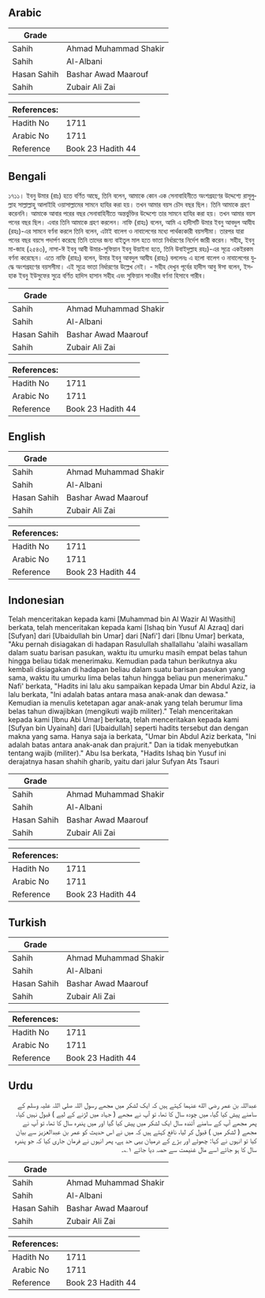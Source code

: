 ## Arabic


<div dir="rtl" lang="ar" style={{fontSize:'larger',backgroundColor:'#f8f9fa',padding:20}}>

</div>
<div style={{backgroundColor:'#f8f9fa',padding:20, marginBottom: 10}}><table> <thead> <tr> <th>Grade</th> <th></th> </tr> </thead> <tbody> <tr><td>Sahih</td><td>Ahmad Muhammad Shakir</td></tr><tr><td>Sahih</td><td>Al-Albani</td></tr><tr><td>Hasan Sahih</td><td>Bashar Awad Maarouf</td></tr><tr><td>Sahih</td><td>Zubair Ali Zai</td></tr></tbody></table><table> <thead> <tr> <th>References:</th> <th></th> </tr> </thead> <tbody><tr><td>Hadith No</td><td>1711</td></tr><tr><td>Arabic No</td><td>1711</td></tr><tr><td>Reference</td><td>Book 23 Hadith 44</td></tr></tbody></table></div>

## Bengali


<div dir="ltr" lang="bn" style={{fontSize:'larger',backgroundColor:'#f8f9fa',padding:20}}>
১৭১১। ইবনু উমার (রাঃ) হতে বর্ণিত আছে, তিনি বলেন, আমাকে কোন এক সেনাবাহিনীতে অংশগ্রহণের উদ্দেশ্যে রাসূলুল্লাহ সাল্লাল্লাহু আলাইহি ওয়াসাল্লামের সামনে হাযির করা হয়। তখন আমার বয়স চৌদ বছর ছিল। তিনি আমাকে গ্রহণ করেননি। আমাকে আবার পরের বছর সেনাবাহিনীতে অন্তর্ভুক্তির উদ্দেশ্যে তার সামনে হাযির করা হয়। তখন আমার বয়স পনের বছর ছিল। এবার তিনি আমাকে গ্রহণ করলেন। নাফি (রাহঃ) বলেন, আমি এ হাদীসটি উমার ইবনু আবদুল আযীয (রহঃ)-এর সামনে বর্ণনা করলে তিনি বলেন, এটাই বালেগ ও নাবালেগের মধ্যে পার্থক্যকারী বয়সসীমা। তারপর যারা পনের বছর বয়সে পদার্পণ করেছে তিনি তাদের জন্য বাইতুল মাল হতে ভাতা নির্ধারণের নির্দেশ জারী করেন। সহীহ, ইবনু মা-জাহ (২৫৪৩), নাসা-ঈ ইবনু আবী উমার-সুফিয়ান ইবনু উয়াইনা হতে, তিনি উবাইদুল্লাহ রহঃ)-এর সূত্রে একইরকম বর্ণনা করেছেন। এতে নাফি (রাহঃ) বলেন, উমার ইবনু আবদুল আযীয (রাহঃ) বললেনঃ এ হলো বালেগ ও নাবালেগের যুদ্ধে অংশগ্রহণের বয়সসীমা। এই সূত্রে ভাতা নির্ধারণের উল্লেখ নেই। - সহীহ দেখুন পূর্বের হাদীস আবু ঈসা বলেন, ইসহাক ইবনু ইউসুফের সুত্রে বর্ণিত হাদিস হাসান সহীহ এবং সুফিয়ান সাওরীর বর্ণনা হিসাবে গারীব।
</div>
<div style={{backgroundColor:'#f8f9fa',padding:20, marginBottom: 10}}><table> <thead> <tr> <th>Grade</th> <th></th> </tr> </thead> <tbody> <tr><td>Sahih</td><td>Ahmad Muhammad Shakir</td></tr><tr><td>Sahih</td><td>Al-Albani</td></tr><tr><td>Hasan Sahih</td><td>Bashar Awad Maarouf</td></tr><tr><td>Sahih</td><td>Zubair Ali Zai</td></tr></tbody></table><table> <thead> <tr> <th>References:</th> <th></th> </tr> </thead> <tbody><tr><td>Hadith No</td><td>1711</td></tr><tr><td>Arabic No</td><td>1711</td></tr><tr><td>Reference</td><td>Book 23 Hadith 44</td></tr></tbody></table></div>

## English


<div dir="ltr" lang="en" style={{fontSize:'larger',backgroundColor:'#f8f9fa',padding:20}}>

</div>
<div style={{backgroundColor:'#f8f9fa',padding:20, marginBottom: 10}}><table> <thead> <tr> <th>Grade</th> <th></th> </tr> </thead> <tbody> <tr><td>Sahih</td><td>Ahmad Muhammad Shakir</td></tr><tr><td>Sahih</td><td>Al-Albani</td></tr><tr><td>Hasan Sahih</td><td>Bashar Awad Maarouf</td></tr><tr><td>Sahih</td><td>Zubair Ali Zai</td></tr></tbody></table><table> <thead> <tr> <th>References:</th> <th></th> </tr> </thead> <tbody><tr><td>Hadith No</td><td>1711</td></tr><tr><td>Arabic No</td><td>1711</td></tr><tr><td>Reference</td><td>Book 23 Hadith 44</td></tr></tbody></table></div>

## Indonesian


<div dir="ltr" lang="id" style={{fontSize:'larger',backgroundColor:'#f8f9fa',padding:20}}>
Telah menceritakan kepada kami [Muhammad bin Al Wazir Al Wasithi] berkata, telah menceritakan kepada kami [Ishaq bin Yusuf Al Azraq] dari [Sufyan] dari [Ubaidullah bin Umar] dari [Nafi'] dari [Ibnu Umar] berkata, "Aku pernah disiagakan di hadapan Rasulullah shallallahu 'alaihi wasallam dalam suatu barisan pasukan, waktu itu umurku masih empat belas tahun hingga beliau tidak menerimaku. Kemudian pada tahun berikutnya aku kembali disiagakan di hadapan beliau dalam suatu barisan pasukan yang sama, waktu itu umurku lima belas tahun hingga beliau pun menerimaku." Nafi' berkata, "Hadits ini lalu aku sampaikan kepada Umar bin Abdul Aziz, ia lalu berkata, "Ini adalah batas antara masa anak-anak dan dewasa." Kemudian ia menulis ketetapan agar anak-anak yang telah berumur lima belas tahun diwajibkan (mengikuti wajib militer)." Telah menceritakan kepada kami [Ibnu Abi Umar] berkata, telah menceritakan kepada kami [Sufyan bin Uyainah] dari [Ubaidullah] seperti hadits tersebut dan dengan makna yang sama. Hanya saja ia berkata, "Umar bin Abdul Aziz berkata, "Ini adalah batas antara anak-anak dan prajurit." Dan ia tidak menyebutkan tentang wajib (militer)." Abu Isa berkata, "Hadits Ishaq bin Yusuf ini derajatnya hasan shahih gharib, yaitu dari jalur Sufyan Ats Tsauri
</div>
<div style={{backgroundColor:'#f8f9fa',padding:20, marginBottom: 10}}><table> <thead> <tr> <th>Grade</th> <th></th> </tr> </thead> <tbody> <tr><td>Sahih</td><td>Ahmad Muhammad Shakir</td></tr><tr><td>Sahih</td><td>Al-Albani</td></tr><tr><td>Hasan Sahih</td><td>Bashar Awad Maarouf</td></tr><tr><td>Sahih</td><td>Zubair Ali Zai</td></tr></tbody></table><table> <thead> <tr> <th>References:</th> <th></th> </tr> </thead> <tbody><tr><td>Hadith No</td><td>1711</td></tr><tr><td>Arabic No</td><td>1711</td></tr><tr><td>Reference</td><td>Book 23 Hadith 44</td></tr></tbody></table></div>

## Turkish


<div dir="ltr" lang="tr" style={{fontSize:'larger',backgroundColor:'#f8f9fa',padding:20}}>

</div>
<div style={{backgroundColor:'#f8f9fa',padding:20, marginBottom: 10}}><table> <thead> <tr> <th>Grade</th> <th></th> </tr> </thead> <tbody> <tr><td>Sahih</td><td>Ahmad Muhammad Shakir</td></tr><tr><td>Sahih</td><td>Al-Albani</td></tr><tr><td>Hasan Sahih</td><td>Bashar Awad Maarouf</td></tr><tr><td>Sahih</td><td>Zubair Ali Zai</td></tr></tbody></table><table> <thead> <tr> <th>References:</th> <th></th> </tr> </thead> <tbody><tr><td>Hadith No</td><td>1711</td></tr><tr><td>Arabic No</td><td>1711</td></tr><tr><td>Reference</td><td>Book 23 Hadith 44</td></tr></tbody></table></div>

## Urdu


<div dir="rtl" lang="ur" style={{fontSize:'larger',backgroundColor:'#f8f9fa',padding:20}}>
عبداللہ بن عمر رضی الله عنہما کہتے ہیں کہ ایک لشکر میں مجھے رسول اللہ صلی اللہ علیہ وسلم کے سامنے پیش کیا گیا، میں چودہ سال کا تھا، تو آپ نے مجھے ( جہاد میں لڑنے کے لیے ) قبول نہیں کیا، پھر مجھے آپ کے سامنے آئندہ سال ایک لشکر میں پیش کیا گیا اور میں پندرہ سال کا تھا، تو آپ نے مجھے ( لشکر میں ) قبول کر لیا، نافع کہتے ہیں کہ میں نے اس حدیث کو عمر بن عبدالعزیز سے بیان کیا تو انہوں نے کہا: چھوٹے اور بڑے کے درمیان یہی حد ہے، پھر انہوں نے فرمان جاری کیا کہ جو پندرہ سال کا ہو جائے اسے مال غنیمت سے حصہ دیا جائے ۱؎۔
</div>
<div style={{backgroundColor:'#f8f9fa',padding:20, marginBottom: 10}}><table> <thead> <tr> <th>Grade</th> <th></th> </tr> </thead> <tbody> <tr><td>Sahih</td><td>Ahmad Muhammad Shakir</td></tr><tr><td>Sahih</td><td>Al-Albani</td></tr><tr><td>Hasan Sahih</td><td>Bashar Awad Maarouf</td></tr><tr><td>Sahih</td><td>Zubair Ali Zai</td></tr></tbody></table><table> <thead> <tr> <th>References:</th> <th></th> </tr> </thead> <tbody><tr><td>Hadith No</td><td>1711</td></tr><tr><td>Arabic No</td><td>1711</td></tr><tr><td>Reference</td><td>Book 23 Hadith 44</td></tr></tbody></table></div>